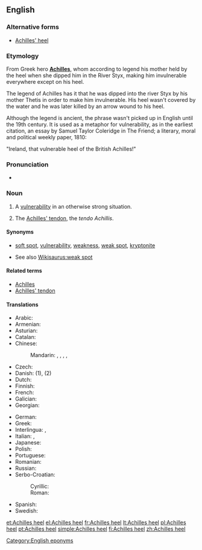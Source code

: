 ==English==

{{wikipedia}}

===Alternative forms===
* [[Achilles' heel]]

===Etymology===
From Greek hero '''[[Achilles]]''', whom according to legend his mother held by the heel when she dipped him in the River Styx, making him invulnerable everywhere except on his heel.

The legend of Achilles has it that he was dipped into the river Styx by his mother Thetis in order to make him invulnerable. His heel wasn't covered by the water and he was later killed by an arrow wound to his heel.

Although the legend is ancient, the phrase wasn't picked up in English until the 19th century. It is used as a metaphor for vulnerability, as in the earliest citation, an essay by Samuel Taylor Coleridge in The Friend; a literary, moral and political weekly paper, 1810:

"Ireland, that vulnerable heel of the British Achilles!"

===Pronunciation===
* {{a|UK|US}} {{IPA|/əˌkɪl.iːz ˈhiːl/}}

===Noun===
{{en-noun|head=[[Achilles]] [[heel]]}}

# A [[vulnerability]] in an otherwise strong situation.
# {{anatomy}} The [[Achilles' tendon]], the ''tendo Achillis''.

====Synonyms====
* {{sense|vulnerability}} [[soft spot]], [[vulnerability]], [[weakness]], [[weak spot]], [[kryptonite]]
* See also [[Wikisaurus:weak spot]]

====Related terms====
* [[Achilles]]
* [[Achilles' tendon]]

====Translations====
{{trans-top|vulnerability in an otherwise strong situation}}
* Arabic: {{t-|ar|نقطة الضعف|f|sc=Arab}}
* Armenian: {{t-|hy|աքիլեսյան գարշապար|tr=ak’ilesyan garšapar}}
* Asturian: {{t|ast|calcañu d'Aquiles|m}}
* Catalan: {{t-|ca|taló d'Aquil·les|m}}
* Chinese:
*: Mandarin: {{t|cmn|弱項|sc=Hani}}, {{t|cmn|弱项|tr=ruòxiàng|sc=Hani}}, {{t|cmn|軟肋|sc=Hani}}, {{t|cmn|软肋|tr=ruǎnlèi|sc=Hani}}, {{t|cmn|阿喀琉斯之踵|tr=Ākāliúsī zhī zhǒng|sc=Hani}}
* Czech: {{t-|cs|Achilova pata|f}}
* Danish: {{t+|da|akilleshæl|c}} (1), {{t-|da|akillessene|c}} (2)
* Dutch: {{t-|nl|achilleshiel}}
* Finnish: {{t+|fi|akilleenkantapää}}
* French: {{t+|fr|talon d'Achille|m}}
* Galician: {{t-|gl|talón de Aquiles|m}}
* Georgian: {{t-|ka|აქილევსის ქუსლი|tr=ak'ilevsis k'usli|sc=Geor}}
{{trans-mid}}
* German: {{t+|de|Achillesferse|f}}
* Greek: {{t-|el|αχίλλειος πτέρνα|f|tr=achílleios ptérna|sc=Grek}}
* Interlingua: {{t-|ia|calce de Achilles}}, {{t-|ia|talon de Achilles}}
* Italian: {{t-|it|tallone di Achille}}, {{t|it|tallone d'Achille|m}}
* Japanese: {{t-|ja|アキレス腱|tr=Akiresuken|sc=Jpan}}
* Polish: {{t+|pl|pięta Achillesa|f}}
* Portuguese: {{t+|pt|calcanhar de Aquiles|m}}
* Romanian: {{t-|ro|călcâiul lui Ahile|n}}
* Russian: {{t+|ru|Ахиллесова пята|f|tr=Axillésova pjatá}}
* Serbo-Croatian:
*: Cyrillic: {{t-|sh|Ахилова пета|f|sc=Cyrl}}
*: Roman: {{t-|sh|Ahilova peta|f}}
* Spanish: {{t-|es|talón de Aquiles|m}}
* Swedish: {{t-|sv|akilleshäl|c}}
{{trans-bottom}}

{{trans-see|Achilles' tendon}}

[[Category:English eponyms]]

[[et:Achilles heel]]
[[el:Achilles heel]]
[[fr:Achilles heel]]
[[lt:Achilles heel]]
[[pl:Achilles heel]]
[[pt:Achilles heel]]
[[simple:Achilles heel]]
[[fi:Achilles heel]]
[[zh:Achilles heel]]